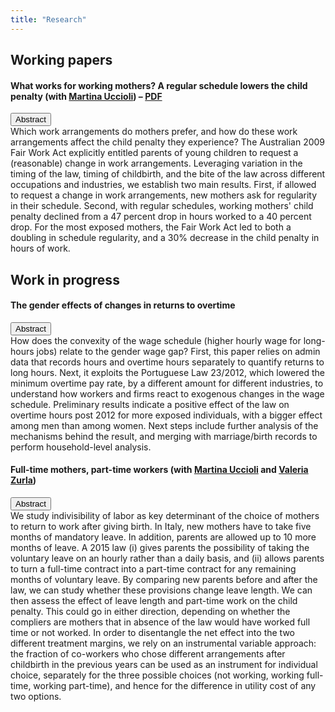 ---
title: "Research"
---

## Working papers

#### What works for working mothers? A regular schedule lowers the child penalty (with [Martina Uccioli](https://www.martinauccioli.com/)) -- [PDF](https://ludovica-ciasullo.github.io/Ciasullo_Uccioli-Child_penalty_working_arrangements.pdf)

```{=html}
<button class="btn btn-link" type="button" data-bs-toggle="collapse" data-bs-target="#Ciasullo_Uccioli_abstract" aria-expanded="false" aria-controls="Ciasullo_Uccioli_abstract">
  Abstract
</button>
<div class="collapse" id="Ciasullo_Uccioli_abstract">
  <div class="card card-body">
Which work arrangements do mothers prefer, and how do these work arrangements affect the child penalty they experience? The Australian 2009 Fair Work Act explicitly entitled parents of young children to request a (reasonable) change in work arrangements. Leveraging variation in the timing of the law, timing of childbirth, and the bite of the law across different occupations and industries, we establish two main results. First, if allowed to request a change in work arrangements, new mothers ask for regularity in their schedule. Second, with regular schedules, working mothers' child penalty declined from a 47 percent drop in hours worked to a 40 percent drop. For the most exposed mothers, the Fair Work Act led to both a doubling in schedule regularity, and a 30% decrease in the child penalty in hours of work.
  </div>
</div>
```
## Work in progress

#### The gender effects of changes in returns to overtime

```{=html}
<button class="btn btn-link" type="button" data-bs-toggle="collapse" data-bs-target="#Ciasullo_abstract" aria-expanded="false" aria-controls="Ciasullo_abstract">
  Abstract
</button>
<div class="collapse" id="Ciasullo_abstract">
  <div class="card card-body">
How does the convexity of the wage schedule (higher hourly wage for long-hours jobs) relate to the gender wage gap? First, this paper relies on admin data that records hours and overtime hours separately to quantify returns to long hours. Next, it exploits the Portuguese Law 23/2012, which lowered the minimum overtime pay rate, by a different amount for different industries, to understand how workers and firms react to exogenous changes in the wage schedule. Preliminary results indicate a positive effect of the law on overtime hours post 2012 for more exposed individuals, with a bigger effect among men than among women. Next steps include further analysis of the mechanisms behind the result, and merging with marriage/birth records to perform household-level analysis.

  </div>
</div>
```
#### Full-time mothers, part-time workers (with [Martina Uccioli](https://www.martinauccioli.com/) and [Valeria Zurla](https://www.valeriazurla.com/))

```{=html}
<button class="btn btn-link" type="button" data-bs-toggle="collapse" data-bs-target="#CiasulloUccioliZurla_abstract" aria-expanded="false" aria-controls="CiasulloUccioliZurla_abstract">
  Abstract
</button>
<div class="collapse" id="CiasulloUccioliZurla_abstract">
  <div class="card card-body">
We study indivisibility of labor as key determinant of the choice of mothers to return to work after giving birth. In Italy, new mothers have to take five months of mandatory
leave. In addition, parents are allowed up to 10 more months of leave. A 2015 law (i) gives parents the possibility of taking the voluntary leave on an hourly rather than a daily basis, and (ii) allows parents to turn a full-time contract into a part-time contract for any remaining months of voluntary leave. By comparing new parents before and after the law, we can study whether these provisions change leave length. We can then assess the effect of leave length and part-time work on the child penalty. This could go in either direction, depending on whether the compliers are mothers that in absence of the law would have worked full time or not worked. In order to disentangle the net effect into the two different treatment margins, we rely on an instrumental variable approach: the fraction of co-workers who chose different arrangements after childbirth in the previous years can be used as an instrument for individual choice, separately for the three possible choices (not working, working full-time, working part-time), and hence for the difference in utility cost of any two options.


  </div>
</div>
```
